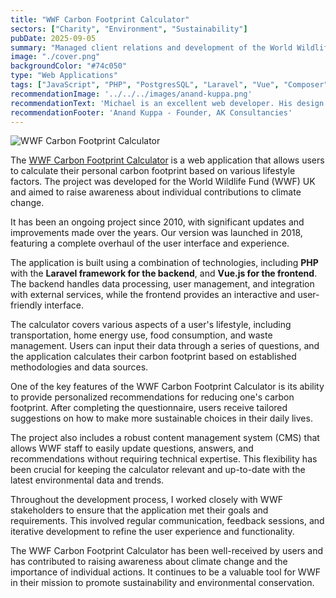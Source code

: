 ```yaml
---
title: "WWF Carbon Footprint Calculator"
sectors: ["Charity", "Environment", "Sustainability"]
pubDate: 2025-09-05
summary: "Managed client relations and development of the World Wildlife Fund (WWF) Carbon Footprint Calculator into a Laravel/PHP web application, enhancing user experience and functionality."
image: "./cover.png"
backgroundColor: "#74c050"
type: "Web Applications"
tags: ["JavaScript", "PHP", "PostgresSQL", "Laravel", "Vue", "Composer"]
recommendationImage: '../../../images/anand-kuppa.png'
recommendationText: 'Michael is an excellent web developer. His design skills and front end skills were excellent. I thoroughly enjoyed working with Mike and have been amazed at his work, his eye for design and his knowledge of the latest trends and technologies. I find Mike an excellent colleague to work with as he is personable, understanding and a good laugh. I would thoroughly recommend Mike as he would be an invaluable asset for your web needs.'
recommendationFooter: 'Anand Kuppa - Founder, AK Consultancies'
---
```


<ImageContainer height="410px">
  <Image src={coverImage} alt="WWF Carbon Footprint Calculator" width={840} loading="lazy" />
</ImageContainer>

The [WWF Carbon Footprint Calculator](https://footprint.wwf.org.uk/) is a web application that allows users to calculate their personal carbon footprint based on various lifestyle factors. The project was developed for the World Wildlife Fund (WWF) UK and aimed to raise awareness about individual contributions to climate change.

It has been an ongoing project since 2010, with significant updates and improvements made over the years. Our version was launched in 2018, featuring a complete overhaul of the user interface and experience.

The application is built using a combination of technologies, including **PHP** with the **Laravel framework for the backend**, and **Vue.js for the frontend**. The backend handles data processing, user management, and integration with external services, while the frontend provides an interactive and user-friendly interface.

The calculator covers various aspects of a user's lifestyle, including transportation, home energy use, food consumption, and waste management. Users can input their data through a series of questions, and the application calculates their carbon footprint based on established methodologies and data sources.

One of the key features of the WWF Carbon Footprint Calculator is its ability to provide personalized recommendations for reducing one's carbon footprint. After completing the questionnaire, users receive tailored suggestions on how to make more sustainable choices in their daily lives.

The project also includes a robust content management system (CMS) that allows WWF staff to easily update questions, answers, and recommendations without requiring technical expertise. This flexibility has been crucial for keeping the calculator relevant and up-to-date with the latest environmental data and trends.

Throughout the development process, I worked closely with WWF stakeholders to ensure that the application met their goals and requirements. This involved regular communication, feedback sessions, and iterative development to refine the user experience and functionality.

The WWF Carbon Footprint Calculator has been well-received by users and has contributed to raising awareness about climate change and the importance of individual actions. It continues to be a valuable tool for WWF in their mission to promote sustainability and environmental conservation.
